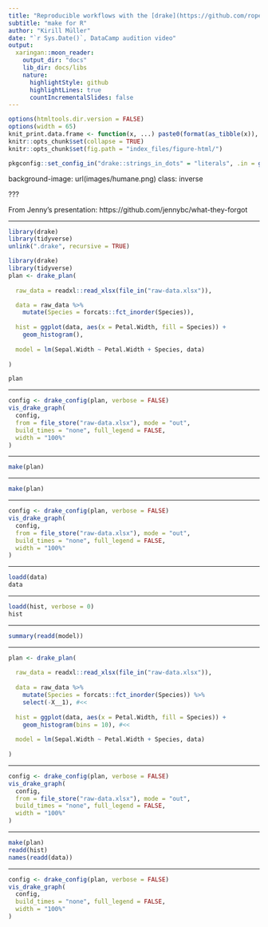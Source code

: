 ```yaml
---
title: "Reproducible workflows with the [drake](https://github.com/ropensci/drake) R package"
subtitle: "make for R"
author: "Kirill Müller"
date: "`r Sys.Date()`, DataCamp audition video"
output:
  xaringan::moon_reader:
    output_dir: "docs"
    lib_dir: docs/libs
    nature:
      highlightStyle: github
      highlightLines: true
      countIncrementalSlides: false
---
```


```r
options(htmltools.dir.version = FALSE)
options(width = 65)
knit_print.data.frame <- function(x, ...) paste0(format(as_tibble(x)), collapse = "\n")
knitr::opts_chunk$set(collapse = TRUE)
knitr::opts_chunk$set(fig.path = "index_files/figure-html/")

pkgconfig::set_config_in("drake::strings_in_dots" = "literals", .in = globalenv())
```

background-image: url(images/humane.png)
class: inverse

???

From Jenny's presentation: https://github.com/jennybc/what-they-forgot

---

```r
library(drake)
library(tidyverse)
unlink(".drake", recursive = TRUE)
```

```r
library(drake)
library(tidyverse)
plan <- drake_plan(
  
  raw_data = readxl::read_xlsx(file_in("raw-data.xlsx")),

  data = raw_data %>%
    mutate(Species = forcats::fct_inorder(Species)),
  
  hist = ggplot(data, aes(x = Petal.Width, fill = Species)) +
    geom_histogram(),
  
  model = lm(Sepal.Width ~ Petal.Width + Species, data)
  
)

plan
```

---

```r
config <- drake_config(plan, verbose = FALSE)
vis_drake_graph(
  config,
  from = file_store("raw-data.xlsx"), mode = "out",
  build_times = "none", full_legend = FALSE,
  width = "100%"
)
```

---

```r
make(plan)
```

---

```r
make(plan)
```

---

```r
config <- drake_config(plan, verbose = FALSE)
vis_drake_graph(
  config,
  from = file_store("raw-data.xlsx"), mode = "out",
  build_times = "none", full_legend = FALSE,
  width = "100%"
)
```


---

```r
loadd(data)
data
```

---

```r
loadd(hist, verbose = 0)
hist
```

---

```r
summary(readd(model))
```

---

```r
plan <- drake_plan(
  
  raw_data = readxl::read_xlsx(file_in("raw-data.xlsx")),
  
  data = raw_data %>%
    mutate(Species = forcats::fct_inorder(Species)) %>% 
    select(-X__1), #<<
  
  hist = ggplot(data, aes(x = Petal.Width, fill = Species)) +
    geom_histogram(bins = 10), #<<
  
  model = lm(Sepal.Width ~ Petal.Width + Species, data)
  
)
```

---

```r
config <- drake_config(plan, verbose = FALSE)
vis_drake_graph(
  config,
  from = file_store("raw-data.xlsx"), mode = "out",
  build_times = "none", full_legend = FALSE,
  width = "100%"
)
```

---

```r
make(plan)
readd(hist)
names(readd(data))
```

---

```r
config <- drake_config(plan, verbose = FALSE)
vis_drake_graph(
  config,
  build_times = "none", full_legend = FALSE,
  width = "100%"
)
```
